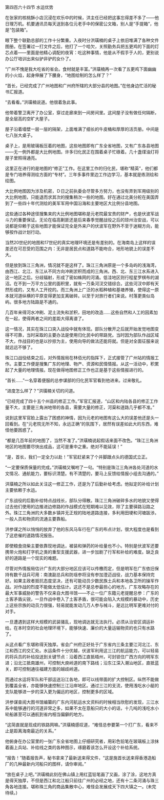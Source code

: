 

第四百六十四节 水运优势

在张家的核桃酥小店沉浸在欢乐中的时候，洪主任已经把这事忘得差不多了――他日理万机。机要通讯员每天送到各位元老手中的保密公文箱，别人是“手提箱”，他是“包装箱”。

眼下整个联勤总部的工作十分繁重。入夜时分洪璜楠的桌子上依旧堆满了各种文件图册。在签署过一打文件之后，他打了一个哈欠，关照勤务兵把五更鸡的下面的灯芯点着――里面是他精心调配的夜宵：吃这种事情，他是从不假手于人的，更别说办公厅培训出来似驴非驴的女仆了。

“广州不愧是我大吃省的省会。食材就是丰富。”洪璜楠再一次看了五更鸡下面幽幽的小火焰，起身伸展了下腰身，“地图绘制的怎么样了？”

“首长，已经完成了广州地图和广州府所辖的大部分县的地图。”在他身边忙活的秘书汇报道。

“去看看。”洪璜楠说道。他很着急此事。

他带着警卫离开了办公室，穿过走廊来到一间房间里。这间屋子没有做任何隔断，是全层高的空旷大屋子。

屋子沿着墙壁一层一层的隔架，上面堆满了细长的牛皮桶和厚厚的活页册。中间是七八张大桌子。

桌子上，是用玻璃板压着的地图，这些地图即有广东全省地图，又有广东各县地图――无一例外都是大比例地图。许多归化民正在围着桌子忙碌着。几十盏煤油灯将屋子里照得通亮。

这里正在进行的是地图的“修正”工作。在这里工作的归化民，堪称“精英”，他们都是专门培养得测绘方面的“专材”。三年多事件里边工作边学习，基本就是练测绘和绘图。

大比例地图因为涉及机密，Ｄ日之前执委会尽管多方努力，也没有弄到军用级别的大比例地图，只能退而求其次的搜集稍次一些的地图。好在通过北美分舵在美国弄到了一些四十年代测绘的美军军用中国沿海和主要地区大比例分县地图。

这些通过各种途径搜集来的大比例地图堪称是元老院最宝贵的财产，也是伏波军战斗力的重要保证。无论在临高剿匪还是后来春季觉醒战役之后的琼州治安战，可以说都是仰赖于这些地图才能保证完全是外来户的伏波军在野外不至于迷糊方向，能够按作战计划行动。

当然20世纪的地图和17世纪的真实地理环境还是有差别的。在海南岛上这样的误差还在可忍受的范围之内：无非是居民点和道路不能吻合，地形地貌上的误差不大。

但是放到珠江三角洲，情况就不是这样了。珠江三角洲原是一个多岛屿的浅海湾，由西江、北江、东江从不同方向冲刷淤积而成的三角洲。西、北、东三江水系进入这一地区之后。分歧辐射，形成了密如蛛网的河涌。低洼地区则行程星罗棋布的湖沼。在不到一万平方公里的面积里，就有一万条河汊交错综合。这些河汊中即有天然形成的，又有人工开挖的。而三角洲上广泛的水稻种植和基塘养殖，使得这一原本就河道纵横的平原变得更加支离破碎。以至于对旅行者们来说。村落更类似岛屿。很多地方陆路是不通的。

几百年来得河水冲刷、泥土流失和淤积，田地的改造……这些自然和人工的因素加在一起，使得两者之间的差距大得离谱了。

这一情况，其实在珠江口突入战役中就有体现。部队分散开之后就开始发觉地图变得不可靠，当时采取的主要办法是使用归化民中的带路党。当时因为部队作战区域不大，作战目的也是以抄掠为主，使用向导的做法还能将就。但是对全面征服来说就远远不够了。

珠江口战役结束之后，对外情报局在林佰光的指挥下，正式接管了广州站的情报工作。主要工作便是搜集广东的地理、物产、资源和民情情报。从这一活动中，积累起了大量的地理情报。现在做得地图修正工作也正是基于这些情报进行的。

“首长……”一名穿着便服的总参谋部的归化民军官看到他进来。过来敬礼。

“进度怎么样了？”洪璜楠关切的问道。

“已经完成了四十五个州县的修正工作。”军官汇报道，“山区和内陆各县的修正工作量不大，主要是三角洲地带的各县，需要大量的修正，河渠和道路几乎都不准。”

说到这里军官脸上露出了困惑的神情，因为元老的地图有这么大的误差他还是头一回看到。在“元老院无所不知，永远正确”的氛围下，居然有误差如此大的东西，难怪他要困惑了。

“都是几百年前的地图了，当然不准了。”洪璜楠说起假话来面不改色。“珠江三角洲地区的地图要尽快出成品，这可是重中之重。绝对不能延误！”

“是，首长，我们一定全力以赴！”军官赶紧来了个并脚跟点头的德国式立正。

“一定要保质保量的完成。”洪璜楠又嘱咐了一句。“特别是珠江三角洲各处河道的水文情况、通航能力，要标识清楚。有不清楚的，要马上反馈给情报小组去沟通的。”

洪璜楠之所以如此关注这一修正工作，还是为了后勤补给考虑。他拟定的补给计划主要依赖于水运。

广东战役的后勤补给特点战线长，部队分得散。珠江三角洲破碎多水的地貌又使得过去他们使用的边推进边修路的作战模式在短期难以见效，除了主要驿路沿路之外。珠江三角洲的大多数乡镇并无正规的陆地道路连接，多利用田埂和河塘跋涉。一般人员和物资的流通主要靠船。

洪参谋之所以悄悄的放弃了他的东风马车行在广东的布点计划，很大程度也是看到了这悲催的道路情况报告。

即使粮食烧柴主要依靠现地调达，被装和弹药的补给量也不小。特别是伏波军还要携带火炮和打字机之类的重型支援武器，进一步加剧了行军和补给的难度。缺乏良好的道路是一个现实的难题。

尽管对外情报局估计广东的大部分地区应该可以传檄而定，但是明军在广东依旧保持有数千战兵可用：南澳副总兵和防瑶参将没有参加澄迈战役，战力基本保持完好。如果主政者抵抗态度坚决，还有可能动员少数民族土兵和本地各卫所的操军作战。对作战的烈度不能做太低估计。这还不是总参最担心的地方。广东攻略存在的最大军事威胁的警告不仅来自大图书馆――不止一位广东籍元老提醒总参：广东的土客矛盾尖锐，一旦作战中卷入了土客矛盾，很可能会陷入大规模的暴动中，历史上这些宗族的动员力很强，轻易就能发动几万人参与械斗，是远比明军更难对付的对手。

一旦遭遇到这样大规模的武装骚乱，现地调达就无法执行。必须从治安区调运补给。在本时空的社会地理环境下，能够快速、廉价的大量运输物资的也只有水路了。

从这点看广东堪称得天独厚。省会广州府正好处于广东省内三条主要江河北江、东江和西江的交汇处。水运条件十分优越，伏波军利用这三江的航运能力，可以轻易的将兵员的补给投送到关键节点：沿着西江直抵梧州，可封锁住广西方向的明军东进；沿北江抵南雄州，可控制大庾岭道的南下路线；沿东江深入潮汕地区，直抵蓝关，即可控制通往福建方面的越歧岭道。

而通过水运将军队和干部运送沿江各地，即可以线带面的扩大控制区。纵然不能做到覆盖全省，亦能够快速控制三江沿岸地区。通过三江的支流，使用浅吃水小艇的支队能够进一步的深入更为偏远的地区，控制更多的区域。

洪参谋查阅大图书馆编纂的广东内河航运水文资料的时候相当欣慰的发现，三江水系中能够通行的河道非常之多，如果不太在意船只的大小的话，十几吨的浅吃水小轮船甚至可以通航到省内相当偏僻的地方。

“这简直就是现成的铁路网嘛。”洪璜楠感叹道，“难怪总参要第一个打广东，看来不止是距离海南最近的关系。”

他俯身在办公室里的一张广东全省地图上仔细研究者，用彩色铅笔在玻璃板上涂抹着画上兵站、补给线之类的各种图示，琢磨着该怎么开设这个补给系统。

“报告！”随着报告声，秘书拿来了最新送来得文件，“这是施首长送来得香港造船厂的几种最新内河船只的图样，请你审阅。”

“放在桌子上吧。”洪璜楠此刻在佛山镇上用红蓝铅笔画了又画，涂了涂，这地方真是得天独厚，不但是西江和北江船只前往广州的必经之地，还有十二条河涌与珠三角各地连接。堪称珠三角的商品集散中心，难怪会发展成天下四大镇之一。(未完待续。)

